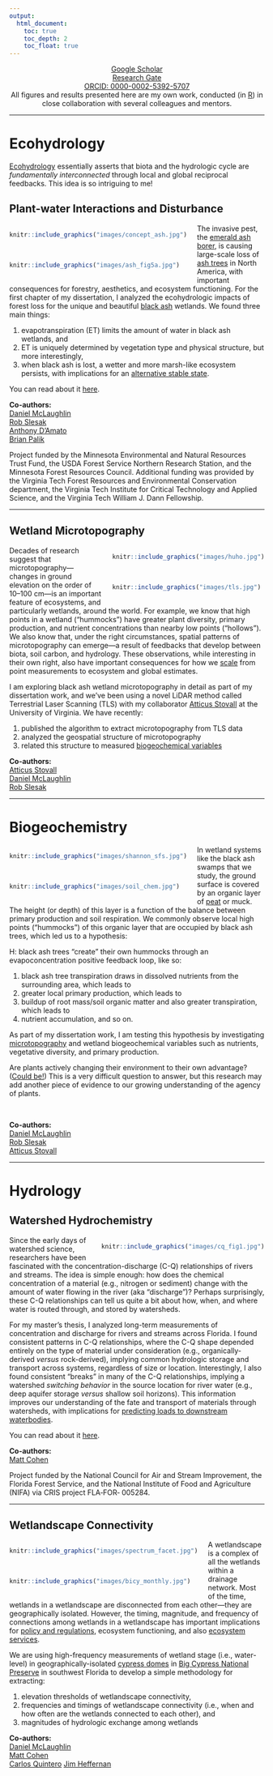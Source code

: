 ```yaml
---
output: 
  html_document:
    toc: true 
    toc_depth: 2
    toc_float: true
---
```


<center>[Google Scholar](https://scholar.google.com/citations?user=BsBmdAUAAAAJ&hl=en)  
[Research Gate](https://www.researchgate.net/profile/Jacob_Diamond)  
[ORCID: 0000-0002-5392-5707](http://orcid.org/0000-0002-5392-5707)  
All figures and results presented here are my own work, conducted (in [R](https://www.r-project.org/)) in close collaboration with several colleagues and mentors.
</center> 

***

# **Ecohydrology**

[Ecohydrology](https://en.wikipedia.org/wiki/Ecohydrology) essentially asserts that biota and the hydrologic cycle are *fundamentally interconnected* through local and global reciprocal feedbacks. This idea is so intriguing to me! 

## Plant-water Interactions and Disturbance

<div style= "float:left;position: relative;margin-right: 20px">
```r
knitr::include_graphics("images/concept_ash.jpg")
```
\
```r
knitr::include_graphics("images/ash_fig5a.jpg")
```
</div>
The invasive pest, the [emerald ash borer](http://www.emeraldashborer.info/), is causing large-scale loss of [ash trees](https://en.wikipedia.org/wiki/Fraxinus) in North America, with important consequences for forestry, aesthetics, and ecosystem functioning. For the first chapter of my dissertation, I analyzed the ecohydrologic impacts of forest loss for the unique and beautiful [black ash](https://en.wikipedia.org/wiki/Fraxinus_nigra) wetlands. We found three main things:  

1. evapotranspiration (ET) limits the amount of water in black ash wetlands, and 
2. ET is uniquely determined by vegetation type and physical structure, but more interestingly,  
3. when black ash is lost, a wetter and more marsh-like ecosystem persists, with implications for an [alternative stable state](https://en.wikipedia.org/wiki/Alternative_stable_state). 

You can read about it [here](./docs/Diamond et al. (2018).pdf).  

**Co-authors:**  
[Daniel McLaughlin](https://frec.vt.edu/people/McLaughlin.html)  
[Rob Slesak](https://mn.gov/frc/rob-slesak.html)  
[Anthony D'Amato](http://www.uvm.edu/rsenr/tonydamato/)  
[Brian Palik](https://www.nrs.fs.fed.us/people/Palik)  

Project funded by the Minnesota Environmental and
Natural Resources Trust Fund, the USDA Forest Service Northern
Research Station, and the Minnesota Forest Resources Council.
Additional funding was provided by the Virginia Tech Forest Resources
and Environmental Conservation department, the Virginia Tech
Institute for Critical Technology and Applied Science, and the Virginia
Tech William J. Dann Fellowship.

***

## Wetland Microtopography {#anchormicro}

<div style= "float:right;position: relative;margin-left: 20px">
```r
knitr::include_graphics("images/huho.jpg")
```
\
```r
knitr::include_graphics("images/tls.jpg")
```
</div>

Decades of research suggest that microtopography---changes in ground elevation on the order of 10--100 cm---is an important feature of ecosystems, and particularly wetlands, around the world. For example, we know that high points in a wetland ("hummocks") have greater plant diversity, primary production, and nutrient concentrations than nearby low points ("hollows"). We also know that, under the right circumstances, spatial patterns of microtopography can emerge---a result of feedbacks that develop between biota, soil carbon, and hydrology. These observations, while interesting in their own right, also have important consequences for how we [scale](https://esajournals.onlinelibrary.wiley.com/doi/epdf/10.2307/1941447) from point measurements to ecosystem and global estimates.

I am exploring black ash wetland microtopography in detail as part of my dissertation work, and we've been using a novel LiDAR method called Terrestrial Laser Scanning (TLS) with my collaborator [Atticus Stovall](https://atticusstovall.wordpress.com/) at the University of Virginia. We have recently:

1. published the algorithm to extract microtopography from TLS data
2. analyzed the geospatial structure of microtopography
3. related this structure to measured [biogeochemical variables](#anchorbgc)

**Co-authors:**  
[Atticus Stovall](https://atticusstovall.wordpress.com/)  
[Daniel McLaughlin](https://frec.vt.edu/people/McLaughlin.html)  
[Rob Slesak](https://mn.gov/frc/rob-slesak.html)  

***

# **Biogeochemistry** {#anchorbgc} 

<div style= "float:left;position: relative;margin-right: 20px">
```r
knitr::include_graphics("images/shannon_sfs.jpg")
```
\
```r
knitr::include_graphics("images/soil_chem.jpg")
```
</div>

In wetland systems like the black ash swamps that we study, the ground surface is covered by an organic layer of [peat](https://en.wikipedia.org/wiki/Peat) or muck. The height (or depth) of this layer is a function of the balance between primary production and soil respiration. We commonly observe local high points ("hummocks") of this organic layer that are occupied by black ash trees, which led us to a hypothesis:

H: black ash trees "create" their own hummocks through an evapoconcentration positive feedback loop, like so:

1. black ash tree transpiration draws in dissolved nutrients from the surrounding area, which leads to 
2. greater local primary production, which leads to 
3. buildup of root mass/soil organic matter and also greater transpiration, which leads to 
4. nutrient accumulation, and so on.

As part of my dissertation work, I am testing this hypothesis by investigating [microtopography](#anchormicro) and wetland biogeochemical variables such as nutrients, vegetative diversity, and primary production.

Are plants actively changing their environment to their own advantage? ([Could be!](https://www.youtube.com/watch?v=CrrSAc-vjG4)) This is a very difficult question to answer, but this research may add another piece of evidence to our growing understanding of the agency of plants.

\ 

**Co-authors:**  
[Daniel McLaughlin](https://frec.vt.edu/people/McLaughlin.html)  
[Rob Slesak](https://mn.gov/frc/rob-slesak.html)  
[Atticus Stovall](https://atticusstovall.wordpress.com/)  

***

# **Hydrology**

## Watershed Hydrochemistry

<div style= "float:right;position: relative;margin-left: 20px">
```r
knitr::include_graphics("images/cq_fig1.jpg")
```
</div>

Since the early days of watershed science, researchers have been fascinated with the concentration-discharge (C-Q) relationships of rivers and streams. The idea is simple enough: how does the chemical concentration of a material (e.g., nitrogen or sediment) change with the amount of water flowing in the river (aka "discharge")? Perhaps surprisingly, these C-Q relationships can tell us quite a bit about how, when, and where water is routed through, and stored by watersheds.

For my master's thesis, I analyzed long-term measurements of concentration and discharge for rivers and streams across Florida. I found consistent patterns in C-Q relationships, where the C-Q shape depended entirely on the type of material under consideration (e.g., organically-derived *versus* rock-derived), implying common hydrologic storage and transport across systems, regardless of size or location. Interestingly, I also found consistent "breaks" in many of the C-Q relationships, implying a watershed *switching behavior* in the source location for river water (e.g., deep aquifer storage *versus* shallow soil horizons). This information improves our understanding of the fate and transport of materials through watersheds, with implications for [predicting loads to downstream waterbodies](https://en.wikipedia.org/wiki/Total_maximum_daily_load).

You can read about it [here](./docs/Diamond and Cohen_2018.pdf).

**Co-authors:**  
[Matt Cohen](http://sfrc.ufl.edu/ecohydrology/)

Project funded by the  National Council for Air
and Stream Improvement, the Florida Forest Service, and the National
Institute of Food and Agriculture (NIFA) via CRIS project FLA‐FOR‐
005284.

***

## Wetlandscape Connectivity

<div style= "float:left;position: relative;margin-right: 20px">
```r
knitr::include_graphics("images/spectrum_facet.jpg")
```
\
```r
knitr::include_graphics("images/bicy_monthly.jpg")
```
</div>

A wetlandscape is a complex of all the wetlands within a drainage network. Most of the time, wetlands in a wetlandscape are disconnected from each other---they are geographically isolated. However, the timing, magnitude, and frequency of connections among wetlands in a wetlandscape has important implications for [policy and regulations](https://www.epa.gov/wotus-rule), ecosystem functioning, and also [ecosystem services](https://en.wikipedia.org/wiki/Ecosystem_services).

We are using high-frequency measurements of wetland stage (i.e., water-level) in geographically-isolated [cypress domes](https://www.google.com/search?q=cypress+domes&source=lnms&tbm=isch&sa=X&ved=0ahUKEwia6_2Yjs_cAhVLj1kKHbB5CFEQ_AUICigB&biw=1920&bih=898) in [Big Cypress National Preserve](https://www.google.com/maps/@26.0346239,-81.0811382,3853m/data=!3m1!1e3) in southwest Florida to develop a simple methodology for extracting:  

1. elevation thresholds of wetlandscape connectivity,
2. frequencies and timings of wetlandscape connectivity (i.e., when and how often are the wetlands connected to each other), and
3. magnitudes of hydrologic exchange among wetlands

**Co-authors:**  
[Daniel McLaughlin](https://frec.vt.edu/people/McLaughlin.html)  
[Matt Cohen](http://sfrc.ufl.edu/ecohydrology/)  
[Carlos Quintero](https://www.researchgate.net/profile/Carlos_Quintero24)
[Jim Heffernan](https://heffernanlab.weebly.com/)

